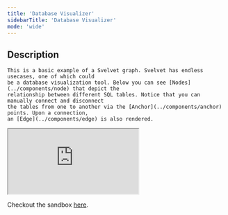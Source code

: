 ```yaml
---
title: 'Database Visualizer'
sidebarTitle: 'Database Visualizer'
mode: 'wide'
---
```


## Description

    This is a basic example of a Svelvet graph. Svelvet has endless usecases, one of which could
    be a database visualization tool. Below you can see [Nodes](../components/node) that depict the
    relationship between different SQL tables. Notice that you can manually connect and disconnect
    the tables from one to another via the [Anchor](../components/anchor) points. Upon a connection,
    an [Edge](../components/edge) is also rendered.

<iframe
	src="https://stackblitz.com/edit/vitejs-vite-epysfw?embed=1&file=src/App.svelte&hideExplorer=1&hideNavigation=1&view=preview"
	style={{ width: '100%', height: '500px', border: '0', borderRadius: '15px' }}
></iframe>

Checkout the sandbox [here](https://stackblitz.com/edit/vitejs-vite-y2cs5r?file=src%2FApp.svelte).
